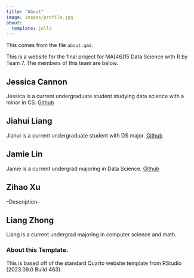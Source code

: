 ```yaml
---
title: "About"
image: images/profile.jpg
about:
  template: jolla
---
```



This comes from the file `about.qmd`.

This is a website for the final project for MA[46]15 Data Science with R by Team 7.
The members of this team are below.

## Jessica Cannon

Jessica is a current undergraduate student studying data science with a minor in CS. [Github](https://github.com/jrcann11)

## Jiahui Liang

Jiahui is a current undergraduate student with DS major.
[Github](https://github.com/jiahui2284)

## Jamie Lin

Jamie is a current undergrad majoring in Data Science.
[Github](https://github.com/jlin305)

## Zihao Xu

--Description--

## Liang Zhong

Liang is a current undergrad majoring in computer science and math.

<!-- Please leave in the information below -->

### About this Template.

This is based off of the standard Quarto website template from RStudio (2023.09.0 Build 463).
